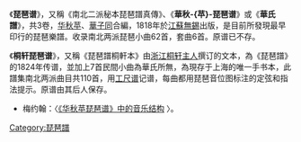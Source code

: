 {{unreferenced|time=2013-06-08T05:50:54+00:00}}
《'''琵琶谱'''》，又稱《南北二派秘本琵琶譜真傳》、《'''華秋-{苹}-琵琶谱'''》或《'''華氏譜'''》，共3卷，[[华秋苹|华秋苹]]、[[華子同|華子同]]合編，1818年於[[江蘇|江蘇]][[無錫|無錫]]出版，是目前所發現最早印行的琵琶樂譜。收录南北两派琵琶小曲62首，套曲6首。原谱已不存。

《'''桐轩琵琶谱'''》，又稱《琵琶譜桐軒本》由[[浙江|浙江]][[桐轩主人|桐轩主人]]撰订的文本，為《琵琶譜》的1824年传谱，並加上7首民間小曲為華氏所無，為現存于上海的唯一手书本，此譜集南北两派曲目共110首，用[[工尺谱|工尺谱]]记谱，每曲都用琵琶音位图标注的定弦和指法提示。原谱由其后人保存。
*梅约翰：〈[http://www.nssd.org/articles/Article_Read.aspx?id=1002905912 《华秋苹琵琶谱》中的音乐结构] {{Wayback|url=http://www.nssd.org/articles/Article_Read.aspx?id=1002905912 |date=20180213195411 }}〉。
{{音樂小作品}}

[[Category:琵琶譜|Category:琵琶譜]]